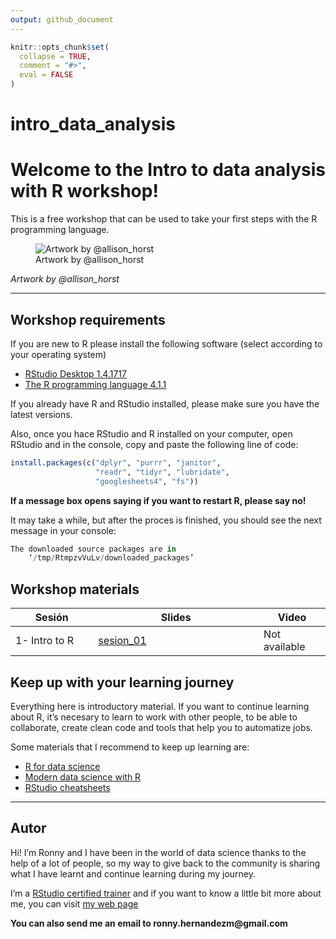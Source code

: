 ```yaml
---
output: github_document
---
```


<!-- README.md is generated from README.Rmd. Please edit that file -->

```r
knitr::opts_chunk$set(
  collapse = TRUE,
  comment = "#>",
  eval = FALSE
)
```

# intro_data_analysis

# Welcome to the Intro to data analysis with R workshop! 

<!-- badges: start -->
<!-- badges: end -->

This is a free workshop that can be used to take your first steps with the
R programming language.

![Artwork by @allison_horst](img/code_hero.jpg)

*Artwork by @allison_horst*

***

## Workshop requirements

If you are new to R please install the following software (select according to
your operating system)

 - [RStudio Desktop 1.4.1717](https://www.rstudio.com/products/rstudio/download/#download)
 - [The R programming language 4.1.1](https://cloud.r-project.org/)

If you already have R and RStudio installed, please make sure you have the
latest versions.

Also, once you hace RStudio and R installed on your computer, open RStudio and
in the console, copy and paste the following line of code:

```r
install.packages(c("dplyr", "purrr", "janitor",
                   "readr", "tidyr", "lubridate",
                   "googlesheets4", "fs"))
```

**If a message box opens saying if you want to restart R, please say no!**

It may take a while, but after the proces is finished, you should see the next
message in your console:

```r
The downloaded source packages are in
	‘/tmp/RtmpzvVuLv/downloaded_packages’
```

## Workshop materials

| Sesión | Slides | Video |
| ------ | ------------ | ----- |
| 1- Intro to R | [sesion_01](https://github.com/ronnyhdez/intro_data_analysis/blob/main/slides/01-intro_to_r.pdf) | Not available|

## Keep up with your learning journey

Everything here is introductory material. If you want to continue learning
about R, it's necesary to learn to work with other people, to be able to 
collaborate, create clean code and tools that help you to automatize jobs.

Some materials that I recommend to keep up learning are:

 - [R for data science](https://r4ds.had.co.nz/)
 - [Modern data science with R](https://mdsr-book.github.io/mdsr2e/)
 - [RStudio cheatsheets](https://www.rstudio.com/resources/cheatsheets/)

***

## Autor

Hi! I'm Ronny and I have been in the world of data science thanks to the help
of a lot of people, so my way to give back to the community is sharing what I
have learnt and continue learning during my journey.

I'm a [RStudio certified trainer](https://education.rstudio.com/trainers/people/hernandez+ronny/) and if
you want to know a little bit more about me, you can visit [my web page](http://ronnyhdez.rbind.io/)

**You can also send me an email to ronny.hernandezm@gmail.com**

